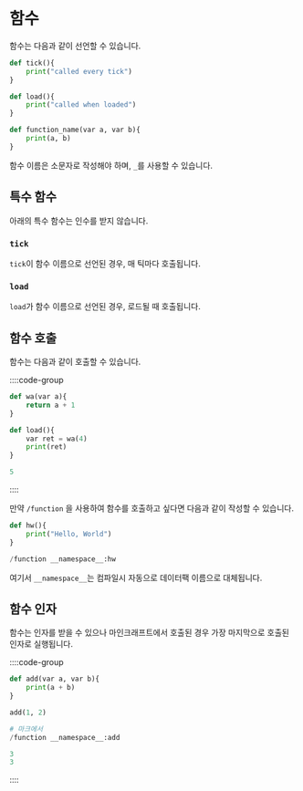 # 함수

함수는 다음과 같이 선언할 수 있습니다.

```py
def tick(){
    print("called every tick")
}

def load(){
    print("called when loaded")
}

def function_name(var a, var b){
    print(a, b)
}
```

함수 이름은 소문자로 작성해야 하며, `_`를 사용할 수 있습니다.

## 특수 함수

아래의 특수 함수는 인수를 받지 않습니다.

### `tick`

`tick`이 함수 이름으로 선언된 경우, 매 틱마다 호출됩니다.

### `load`

`load`가 함수 이름으로 선언된 경우, 로드될 때 호출됩니다.

## 함수 호출

함수는 다음과 같이 호출할 수 있습니다.

::::code-group

```py [function.planet]
def wa(var a){
    return a + 1
}

def load(){
    var ret = wa(4)
    print(ret)
}
```

```py [결과]
5
```

::::

만약 `/function` 을 사용하여 함수를 호출하고 싶다면 다음과 같이 작성할 수 있습니다.

```py [mcfunction.planet]
def hw(){
    print("Hello, World")
}

/function __namespace__:hw
```

여기서 `__namespace__`는 컴파일시 자동으로 데이터팩 이름으로 대체됩니다.

## 함수 인자

함수는 인자를 받을 수 있으나 마인크래프트에서 호출된 경우 가장 마지막으로 호출된 인자로 실행됩니다.

::::code-group

```py [function.planet]
def add(var a, var b){
    print(a + b)
}

add(1, 2)

# 마크에서
/function __namespace__:add
```

```py [결과]
3
3
```

::::
